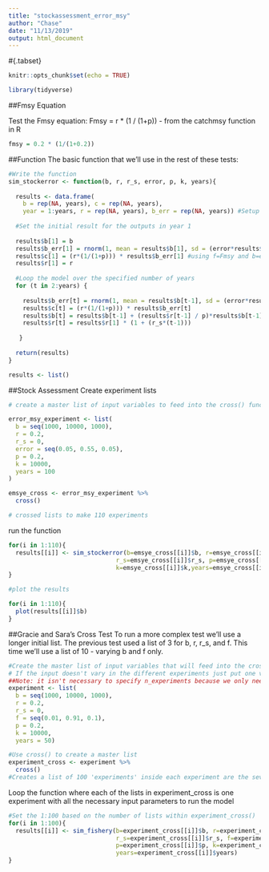 ```yaml
---
title: "stockassessment_error_msy"
author: "Chase"
date: "11/13/2019"
output: html_document
---
```

#{.tabset}
```r
knitr::opts_chunk$set(echo = TRUE)
```

```r
library(tidyverse)
```


##Fmsy Equation

Test the Fmsy equation:
Fmsy = r * (1 / (1+p)) - from the catchmsy function in R
```r

fmsy = 0.2 * (1/(1+0.2))

```

##Function
The basic function that we'll use in the rest of these tests:
```r
#Write the function
sim_stockerror <- function(b, r, r_s, error, p, k, years){
  
  results <- data.frame(
    b = rep(NA, years), c = rep(NA, years), 
    year = 1:years, r = rep(NA, years), b_err = rep(NA, years)) #Setup the results dataframe 
  
  #Set the initial result for the outputs in year 1
   
  results$b[1] = b
  results$b_err[1] = rnorm(1, mean = results$b[1], sd = (error*results$b[1])) #simulate error in assessment
  results$c[1] = (r*(1/(1+p))) * results$b_err[1] #using f=Fmsy and b=estimate from initial stock assessment
  results$r[1] = r
  
  #Loop the model over the specified number of years
  for (t in 2:years) {
    
    results$b_err[t] = rnorm(1, mean = results$b[t-1], sd = (error*results$b[t-1]))
    results$c[t] = (r*(1/(1+p))) * results$b_err[t]
    results$b[t] = results$b[t-1] + (results$r[t-1] / p)*results$b[t-1]*(1 - ((results$b[t-1]/k) ^ p))-results$c[t]
    results$r[t] = results$r[1] * (1 + (r_s*(t-1))) 
    
   } 
  
  return(results)
}

results <- list()
```

##Stock Assessment
Create experiment lists
```r
# create a master list of input variables to feed into the cross() function

error_msy_experiment <- list(
  b = seq(1000, 10000, 1000),
  r = 0.2,
  r_s = 0,
  error = seq(0.05, 0.55, 0.05),
  p = 0.2,
  k = 10000,
  years = 100
)

emsye_cross <- error_msy_experiment %>% 
  cross()

# crossed lists to make 110 experiments
```

run the function
```r

for(i in 1:110){
  results[[i]] <- sim_stockerror(b=emsye_cross[[i]]$b, r=emsye_cross[[i]]$r,
                              r_s=emsye_cross[[i]]$r_s, p=emsye_cross[[i]]$p, 
                              k=emsye_cross[[i]]$k,years=emsye_cross[[i]]$years, error = emsye_cross[[i]]$error)
}

#plot the results

for(i in 1:110){
  plot(results[[i]]$b)
}
```

##Gracie and Sara's Cross Test
To run a more complex test we'll use a longer initial list. The previous test used a list of 3 for b, r, r_s, and f. This time we'll use a list of 10 - varying b and f only.

```r

#Create the master list of input variables that will feed into the cross() function
# If the input doesn't vary in the different experiments just put one value NOT A LIST
##Note: it isn't necessary to specify n_experiments because we only need one value for constant parameters
experiment <- list(
  b = seq(1000, 10000, 1000),
  r = 0.2,
  r_s = 0,
  f = seq(0.01, 0.91, 0.1),
  p = 0.2,
  k = 10000,
  years = 50)

#Use cross() to create a master list
experiment_cross <- experiment %>%
  cross()
#Creates a list of 100 'experiments' inside each experiment are the seven parameters required to run the model
```


Loop the function where each of the lists in experiment_cross is one experiment with all the necessary input parameters to run the model
```r
#Set the 1:100 based on the number of lists within experiment_cross() 
for(i in 1:100){
  results[[i]] <- sim_fishery(b=experiment_cross[[i]]$b, r=experiment_cross[[i]]$r,
                              r_s=experiment_cross[[i]]$r_s, f=experiment_cross[[i]]$f, 
                              p=experiment_cross[[i]]$p, k=experiment_cross[[i]]$k,
                              years=experiment_cross[[i]]$years)
}
```
